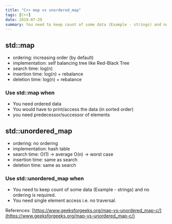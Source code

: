 ```yaml
---
title: "C++ map vs unordered_map"
tags: [C++]
date: 2019-07-29
summary: You need to keep count of some data (Example - strings) and no ordering is required.
---
```


## std::map

- ordering: increasing order (by default)
- implementation: self balancing tree like Red-Black Tree
- search time: log(n)
- insertion time: log(n) + rebalance
- deletion time: log(n) + rebalance

### Use std::map when

- You need ordered data
- You would have to print/access the data (in sorted order)
- you need predecessor/successor of elements

## std::unordered_map

- ordering: no ordering
- implementation: hash table
- search time: O(1) -> average O(n) -> worst case
- insertion time: same as search
- deletion time: same as search

### Use std::unordered_map when

- You need to keep count of some data (Example - strings) and no ordering is required.
- You need single element access i.e. no traversal.

References: [https://www.geeksforgeeks.org/map-vs-unordered_map-c/](https://www.geeksforgeeks.org/map-vs-unordered_map-c/)
